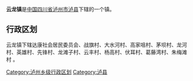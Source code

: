 {{中国乡级行政区
|行政区全称 = 云龙镇
|景观照片文件名 = 
|景观照片描述 = 
|汉语拼音 =
|其他语言 = 
|其他语言名称 = 
|位置图文件名 = 
|位置图描述 = 
|自定义图片=
|上级行政区 = [[四川省|四川省]][[泸州市|泸州市]][[泸县|泸县]]
|行政区类别 = 镇
|行政区划代码 = 
|行政区划 = 
|村委会 = 
|居委会 = 
|建置时间 = 
|领导职位 = 
|领导名称 = 
|政府驻地 = 
|毗邻 = 
|地理坐标 = 
|总面积 = 
|总人口 = 
|户籍人口 = 
|户籍人口年份 = 
|常住人口 = 
|常住人口年份 = 
|人口密度 = 
|GDP = 
|邮政编码 = 
|电话区号 = 
|官方网站 = 
|网站名称 = 
}}
'''云龙镇'''是[[中华人民共和国|中国]][[四川省|四川省]][[泸州市|泸州市]][[泸县|泸县]]下辖的一个镇。

== 行政区划 ==

云龙镇下辖达康社会居民委员会、战旗村、大水河村、高家咀村、茅坝村、龙河村、英雄村、先锋村、龙滩子村、云丰村、杨高村、伏耳村、葛藤湾村、朱梅滩村 。

{{四川小作品}}
{{泸县行政区划}}

[[Category:泸州乡级行政区划|Category:泸州乡级行政区划]]
[[Category:泸县|Category:泸县]]